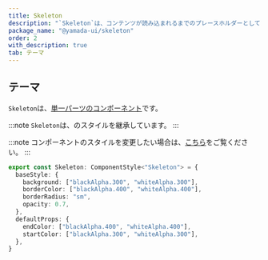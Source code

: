 ```yaml
---
title: Skeleton
description: "`Skeleton`は、コンテンツが読み込まれるまでのプレースホルダーとして機能するコンポーネントです。"
package_name: "@yamada-ui/skeleton"
order: 2
with_description: true
tab: テーマ
---
```


## テーマ

`Skeleton`は、[単一パーツのコンポーネント](/styled-system/theming/component-styles#単一パーツのコンポーネント)です。

:::note
`Skeleton`は、のスタイルを継承しています。
:::

:::note
コンポーネントのスタイルを変更したい場合は、[こちら](/styled-system/theming/customize-theme#コンポーネントのスタイルを変更する)をご覧ください。
:::

```ts
export const Skeleton: ComponentStyle<"Skeleton"> = {
  baseStyle: {
    background: ["blackAlpha.300", "whiteAlpha.300"],
    borderColor: ["blackAlpha.400", "whiteAlpha.400"],
    borderRadius: "sm",
    opacity: 0.7,
  },
  defaultProps: {
    endColor: ["blackAlpha.400", "whiteAlpha.400"],
    startColor: ["blackAlpha.300", "whiteAlpha.300"],
  },
}
```
